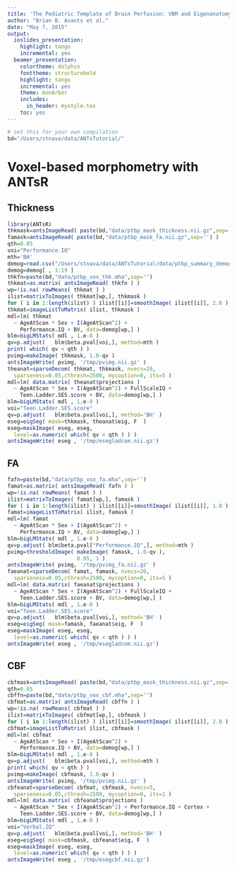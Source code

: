 ```yaml
---
title: 'The Pediatric Template of Brain Perfusion: VBM and Eigenanatomy with *ANTsR*'
author: "Brian B. Avants et al."
date: "May 7, 2015"
output:
  ioslides_presentation:
    highlight: tango
    incremental: yes
  beamer_presentation:
    colortheme: dolphin
    fonttheme: structurebold
    highlight: tango
    incremental: yes
    theme: AnnArbor
    includes:
      in_header: mystyle.tex
    toc: yes
---
```


```r
# set this for your own compilation
bd="/Users/stnava/data/ANTsTutorial/"
```

# Voxel-based morphometry with ANTsR

## Thickness

```r
library(ANTsR)
thkmask=antsImageRead( paste(bd,"data/ptbp_mask_thickness.nii.gz",sep='') )
famask=antsImageRead( paste(bd,"data/ptbp_mask_fa.nii.gz",sep='') )
qth=0.05
voi="Performance.IQ"
mth='BH'
demog=read.csv("/Users/stnava/data/ANTsTutorial/data/ptbp_summary_demographics.csv")
demog=demog[ , 1:19 ]
thkfn=paste(bd,"data/ptbp_vox_thk.mha",sep='')
thkmat=as.matrix( antsImageRead( thkfn ) )
wp=!is.na( rowMeans( thkmat ) )
ilist=matrixToImages( thkmat[wp,], thkmask )
for ( i in 1:length(ilist) ) ilist[[i]]=smoothImage( ilist[[i]], 2.0 )
thkmat=imageListToMatrix( ilist, thkmask )
mdl=lm( thkmat
  ~ AgeAtScan * Sex + I(AgeAtScan^2) +
    Performance.IQ + BV, data=demog[wp,] )
blm=bigLMStats( mdl , 1.e-8 )
qv=p.adjust(   blm$beta.pval[voi,], method=mth )
print( which( qv < qth ) )
pvimg=makeImage( thkmask, 1.0-qv )
antsImageWrite( pvimg, '/tmp/pvimg.nii.gz' )
theanat=sparseDecom( thkmat, thkmask, nvecs=20,
  sparseness=0.05,cthresh=2500, mycoption=0, its=5 )
mdl=lm( data.matrix( theanat$projections )
  ~ AgeAtScan * Sex + I(AgeAtScan^2) + FullScaleIQ +
    Teen.Ladder.SES.score + BV, data=demog[wp,] )
blm=bigLMStats( mdl , 1.e-8 )
voi="Teen.Ladder.SES.score"
qv=p.adjust(   blm$beta.pval[voi,], method='BH' )
eseg=eigSeg( mask=thkmask, theanat$eig, F  )
eseg=maskImage( eseg, eseg,
  level=as.numeric( which( qv < qth ) ) )
antsImageWrite( eseg , '/tmp/esegladcom.nii.gz')
```



## FA

```r
fafn=paste(bd,"data/ptbp_vox_fa.mha",sep='')
famat=as.matrix( antsImageRead( fafn ) )
wp=!is.na( rowMeans( famat ) )
ilist=matrixToImages( famat[wp,], famask )
for ( i in 1:length(ilist) ) ilist[[i]]=smoothImage( ilist[[i]], 1.0 )
famat=imageListToMatrix( ilist, famask )
mdl=lm( famat
  ~ AgeAtScan * Sex + I(AgeAtScan^2) +
    Performance.IQ + BV, data=demog[wp,] )
blm=bigLMStats( mdl , 1.e-8 )
qv=p.adjust( blm$beta.pval["Performance.IQ",], method=mth )
pvimg=thresholdImage( makeImage( famask, 1.0-qv ),
                      0.95, 1 )
antsImageWrite( pvimg, '/tmp/pvimg_fa.nii.gz' )
faeanat=sparseDecom( famat, famask, nvecs=20,
  sparseness=0.05,cthresh=2500, mycoption=0, its=5 )
mdl=lm( data.matrix( faeanat$projections )
  ~ AgeAtScan * Sex + I(AgeAtScan^2) + FullScaleIQ +
    Teen.Ladder.SES.score + BV, data=demog[wp,] )
blm=bigLMStats( mdl , 1.e-8 )
voi="Teen.Ladder.SES.score"
qv=p.adjust(   blm$beta.pval[voi,], method='BH' )
eseg=eigSeg( mask=famask, faeanat$eig, F  )
eseg=maskImage( eseg, eseg,
  level=as.numeric( which( qv < qth ) ) )
antsImageWrite( eseg , '/tmp/esegladcom.nii.gz')
```



## CBF

```r
cbfmask=antsImageRead( paste(bd,"data/ptbp_mask_thickness.nii.gz",sep='') )
qth=0.05
cbffn=paste(bd,"data/ptbp_vox_cbf.mha",sep='')
cbfmat=as.matrix( antsImageRead( cbffn ) )
wp=!is.na( rowMeans( cbfmat ) )
ilist=matrixToImages( cbfmat[wp,], cbfmask )
for ( i in 1:length(ilist) ) ilist[[i]]=smoothImage( ilist[[i]], 2.0 )
cbfmat=imageListToMatrix( ilist, cbfmask )
mdl=lm( cbfmat
  ~ AgeAtScan * Sex + I(AgeAtScan^2) +
    Performance.IQ + BV, data=demog[wp,] )
blm=bigLMStats( mdl , 1.e-8 )
qv=p.adjust(   blm$beta.pval[voi,], method=mth )
print( which( qv < qth ) )
pvimg=makeImage( cbfmask, 1.0-qv )
antsImageWrite( pvimg, '/tmp/pvimg.nii.gz' )
cbfeanat=sparseDecom( cbfmat, cbfmask, nvecs=5,
  sparseness=0.05,cthresh=2500, mycoption=0, its=1 )
mdl=lm( data.matrix( cbfeanat$projections )
  ~ AgeAtScan * Sex + I(AgeAtScan^2) + Performance.IQ + Cortex +
    Teen.Ladder.SES.score + BV, data=demog[wp,] )
blm=bigLMStats( mdl , 1.e-8 )
voi="Verbal.IQ"
qv=p.adjust(   blm$beta.pval[voi,], method='BH' )
eseg=eigSeg( mask=cbfmask, cbfeanat$eig, F  )
eseg=maskImage( eseg, eseg,
  level=as.numeric( which( qv < qth ) ) )
antsImageWrite( eseg , '/tmp/esegcbf.nii.gz')
```
